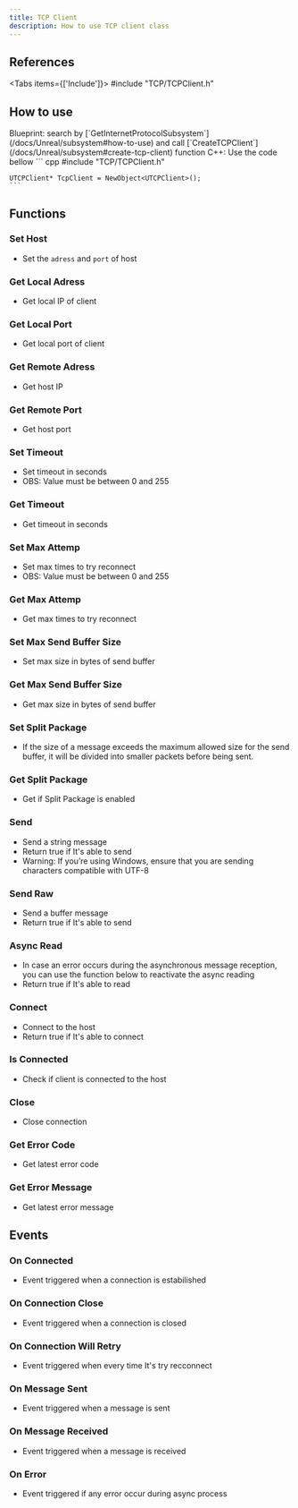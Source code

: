 ```yaml
---
title: TCP Client
description: How to use TCP client class
---
```



## References
 
<Tabs items={['Include']}>
    <Tab value="Include">#include "TCP/TCPClient.h"</Tab>
</Tabs>

## How to use

<Steps>
  <Step>
    Blueprint: search by [`GetInternetProtocolSubsystem`](/docs/Unreal/subsystem#how-to-use) and call [`CreateTCPClient`](/docs/Unreal/subsystem#create-tcp-client) function
  </Step>
  <Step>
    C++: Use the code bellow
    ``` cpp
    #include "TCP/TCPClient.h"

    UTCPClient* TcpClient = NewObject<UTCPClient>();
    ```
  </Step>
</Steps>

## Functions

### Set Host

* Set the `adress` and `port` of host
<ImageZoom src="/img/tcp/sethost.png" width={169} height={164} />

### Get Local Adress

* Get local IP of client
<ImageZoom src="/img/tcp/getlocaladress.png" width={227} height={76} />

### Get Local Port

* Get local port of client
<ImageZoom src="/img/tcp/getlocalport.png" width={227} height={76} />

### Get Remote Adress

* Get host IP
<ImageZoom src="/img/tcp/getremoteadress.png" width={227} height={76} />

### Get Remote Port

* Get host port
<ImageZoom src="/img/tcp/getremoteport.png" width={227} height={76} />

### Set Timeout

* Set timeout in seconds
* OBS: Value must be between 0 and 255
<ImageZoom src="/img/tcp/settimeout.png" width={169} height={134} />

### Get Timeout

* Get timeout in seconds
<ImageZoom src="/img/tcp/gettimeout.png" width={228} height={76} />

### Set Max Attemp

* Set max times to try reconnect
* OBS: Value must be between 0 and 255
<ImageZoom src="/img/tcp/setmaxattemp.png" width={169} height={134} />

### Get Max Attemp

* Get max times to try reconnect
<ImageZoom src="/img/tcp/getmaxattemp.png" width={228} height={76} />

### Set Max Send Buffer Size

* Set max size in bytes of send buffer
<ImageZoom src="/img/tcp/setmaxsendbuffer.png" width={213} height={134} />

### Get Max Send Buffer Size

* Get max size in bytes of send buffer
<ImageZoom src="/img/tcp/getmaxsendbuffer.png" width={228} height={76} />

### Set Split Package

* If the size of a message exceeds the maximum allowed size for the send buffer, it will be divided into smaller packets before being sent.
<ImageZoom src="/img/tcp/setsplitpackage.png" width={169} height={136} />

### Get Split Package

* Get if Split Package is enabled
<ImageZoom src="/img/tcp/getsplitpackage.png" width={228} height={76} />

### Send

* Send a string message
* Return true if It's able to send
* Warning: If you’re using Windows, ensure that you are sending characters compatible with UTF-8
<ImageZoom src="/img/tcp/send.png" width={229} height={134} />

### Send Raw

* Send a buffer message
* Return true if It's able to send
<ImageZoom src="/img/tcp/sendraw.png" width={228} height={130} />

### Async Read

* In case an error occurs during the asynchronous message reception, you can use the function below to reactivate the async reading
* Return true if It's able to read
<ImageZoom src="/img/tcp/asyncread.png" width={228} height={104} />

### Connect

* Connect to the host
* Return true if It's able to connect
<ImageZoom src="/img/tcp/connect.png" width={227} height={104} />

### Is Connected

* Check if client is connected to the host
<ImageZoom src="/img/tcp/isconnected.png" width={227} height={76} />

### Close

* Close connection
<ImageZoom src="/img/tcp/close.png" width={166} height={103} />

### Get Error Code

* Get latest error code
<ImageZoom src="/img/tcp/geterrorcode.png" width={227} height={76} />

### Get Error Message

* Get latest error message
<ImageZoom src="/img/tcp/geterrormessage.png" width={227} height={76} />

## Events

### On Connected

* Event triggered when a connection is estabilished
<ImageZoom src="/img/tcp/onconnected.png" width={225} height={186} />

### On Connection Close

* Event triggered when a connection is closed
<ImageZoom src="/img/tcp/onconnectionclose.png" width={263} height={186} />

### On Connection Will Retry

* Event triggered when every time It's try recconnect
<ImageZoom src="/img/tcp/onconnectionwillretry.png" width={286} height={212} />

### On Message Sent

* Event triggered when a message is sent
<ImageZoom src="/img/tcp/onmessagesent.png" width={246} height={212} />

### On Message Received

* Event triggered when a message is received
<ImageZoom src="/img/tcp/onmessagereceived.png" width={272} height={238} />

### On Error

* Event triggered if any error occur during async process
<ImageZoom src="/img/tcp/onerror.png" width={192} height={238} />